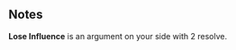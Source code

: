 {{CardPage
|quote = Okay, stop me if you’ve heard this one....
|description = Gain 2 [[Influence]]. At the end of your turn, lose 2 [[Influence]].
|cost = 0
|character = Sal
|rarity = Common
|decktype = Negotiation
|cardtype = Diplomacy
|keywords = [[Influence]]
|expreq = 10
|upgrade1 = Boosted Setup
|upgrade1summary = Gain 3 [[Influence]]. Lose 3 [[Influence]]
|upgrade2 = Pale Setup
|upgrade2summary = Lose 1 [[Influence]]
}}
==Notes==
'''Lose Influence''' is an argument on your side with 2 resolve.